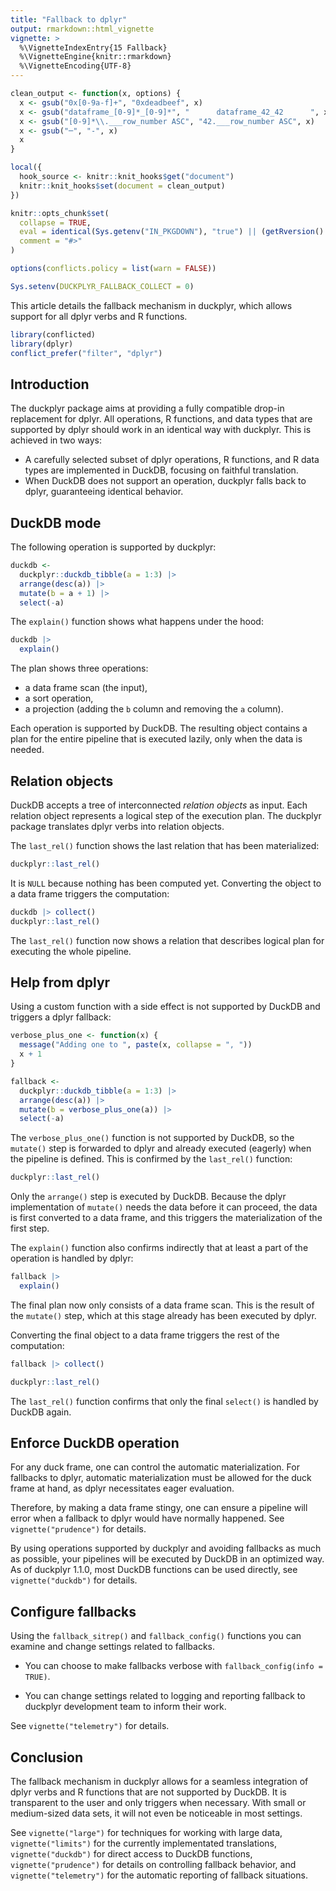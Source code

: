 ```yaml
---
title: "Fallback to dplyr"
output: rmarkdown::html_vignette
vignette: >
  %\VignetteIndexEntry{15 Fallback}
  %\VignetteEngine{knitr::rmarkdown}
  %\VignetteEncoding{UTF-8}
---
```


```r
clean_output <- function(x, options) {
  x <- gsub("0x[0-9a-f]+", "0xdeadbeef", x)
  x <- gsub("dataframe_[0-9]*_[0-9]*", "      dataframe_42_42      ", x)
  x <- gsub("[0-9]*\\.___row_number ASC", "42.___row_number ASC", x)
  x <- gsub("─", "-", x)
  x
}

local({
  hook_source <- knitr::knit_hooks$get("document")
  knitr::knit_hooks$set(document = clean_output)
})

knitr::opts_chunk$set(
  collapse = TRUE,
  eval = identical(Sys.getenv("IN_PKGDOWN"), "true") || (getRversion() >= "4.1" && rlang::is_installed(c("conflicted", "dbplyr", "nycflights13"))),
  comment = "#>"
)

options(conflicts.policy = list(warn = FALSE))

Sys.setenv(DUCKPLYR_FALLBACK_COLLECT = 0)
```

This article details the fallback mechanism in duckplyr, which allows support for all dplyr verbs and R functions.


```r
library(conflicted)
library(dplyr)
conflict_prefer("filter", "dplyr")
```


## Introduction

The duckplyr package aims at providing a fully compatible drop-in replacement for dplyr.
All operations, R functions, and data types that are supported by dplyr should work in an identical way with duckplyr.
This is achieved in two ways:

- A carefully selected subset of dplyr operations, R functions, and R data types are implemented in DuckDB, focusing on faithful translation.
- When DuckDB does not support an operation, duckplyr falls back to dplyr, guaranteeing identical behavior.

## DuckDB mode

The following operation is supported by duckplyr:

```r
duckdb <-
  duckplyr::duckdb_tibble(a = 1:3) |>
  arrange(desc(a)) |>
  mutate(b = a + 1) |>
  select(-a)
```

The `explain()` function shows what happens under the hood:

```r
duckdb |>
  explain()
```

The plan shows three operations:

- a data frame scan (the input),
- a sort operation,
- a projection (adding the `b` column and removing the `a` column).

Each operation is supported by DuckDB.
The resulting object contains a plan for the entire pipeline that is executed lazily, only when the data is needed.

## Relation objects

DuckDB accepts a tree of interconnected _relation objects_ as input.
Each relation object represents a logical step of the execution plan.
The duckplyr package translates dplyr verbs into relation objects.

The `last_rel()` function shows the last relation that has been materialized:

```r
duckplyr::last_rel()
```

It is `NULL` because nothing has been computed yet.
Converting the object to a data frame triggers the computation:

```r
duckdb |> collect()
duckplyr::last_rel()
```

The `last_rel()` function now shows a relation that describes logical plan for executing the whole pipeline.

## Help from dplyr

Using a custom function with a side effect is not supported by DuckDB and triggers a dplyr fallback:

```r
verbose_plus_one <- function(x) {
  message("Adding one to ", paste(x, collapse = ", "))
  x + 1
}

fallback <-
  duckplyr::duckdb_tibble(a = 1:3) |>
  arrange(desc(a)) |>
  mutate(b = verbose_plus_one(a)) |>
  select(-a)
```

The `verbose_plus_one()` function is not supported by DuckDB, so the `mutate()` step is forwarded to dplyr and already executed (eagerly) when the pipeline is defined.
This is confirmed by the `last_rel()` function:

```r
duckplyr::last_rel()
```

Only the `arrange()` step is executed by DuckDB.
Because the dplyr implementation of `mutate()` needs the data before it can proceed, the data is first converted to a data frame, and this triggers the materialization of the first step.

The `explain()` function also confirms indirectly that at least a part of the operation is handled by dplyr:

```r
fallback |>
  explain()
```

The final plan now only consists of a data frame scan.
This is the result of the `mutate()` step, which at this stage already has been executed by dplyr.

Converting the final object to a data frame triggers the rest of the computation:

```r
fallback |> collect()

duckplyr::last_rel()
```

The `last_rel()` function confirms that only the final `select()` is handled by DuckDB again.

## Enforce DuckDB operation

For any duck frame, one can control the automatic materialization.
For fallbacks to dplyr, automatic materialization must be allowed for the duck frame at hand, as dplyr necessitates eager evaluation.

Therefore, by making a data frame stingy, one can ensure a pipeline will error when a fallback to dplyr would have normally happened.
See `vignette("prudence")` for details.

By using operations supported by duckplyr and avoiding fallbacks as much as possible, your pipelines will be executed by DuckDB in an optimized way.
As of duckplyr 1.1.0, most DuckDB functions can be used directly, see `vignette("duckdb")` for details.

## Configure fallbacks

Using the `fallback_sitrep()` and `fallback_config()` functions you can examine and change settings related to fallbacks.

- You can choose to make fallbacks verbose with `fallback_config(info = TRUE)`.

- You can change settings related to logging and reporting fallback to duckplyr development team to inform their work.

See `vignette("telemetry")` for details.

## Conclusion

The fallback mechanism in duckplyr allows for a seamless integration of dplyr verbs and R functions that are not supported by DuckDB.
It is transparent to the user and only triggers when necessary.
With small or medium-sized data sets, it will not even be noticeable in most settings.

See `vignette("large")` for techniques for working with large data, `vignette("limits")` for the currently implementated translations, `vignette("duckdb")` for direct access to DuckDB functions, `vignette("prudence")` for details on controlling fallback behavior, and `vignette("telemetry")` for the automatic reporting of fallback situations.

